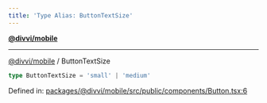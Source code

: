 ```yaml
---
title: 'Type Alias: ButtonTextSize'
---
```

[**@divvi/mobile**](../README)

---

[@divvi/mobile](../README) / ButtonTextSize
```ts
type ButtonTextSize = 'small' | 'medium'
```

Defined in: [packages/@divvi/mobile/src/public/components/Button.tsx:6](https://github.com/divvi-xyz/divvi-mobile/blob/main/packages/@divvi/mobile/src/public/components/Button.tsx#L6)



<EditPage editUrl="https://github.com/divvi-xyz/divvi-mobile/edit/main/docs/reference/type-aliases/ButtonTextSize.md" lastModified="2025-03-18T18:07:09.000Z" />